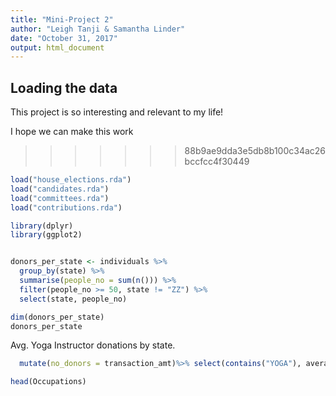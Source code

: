 ```yaml
---
title: "Mini-Project 2"
author: "Leigh Tanji & Samantha Linder"
date: "October 31, 2017"
output: html_document
---
```



## Loading the data

This project is so interesting and relevant to my life!

I hope we can make this work

>>>>>>> 88b9ae9dda3e5db8b100c34ac26bccfcc4f30449
```r
load("house_elections.rda")
load("candidates.rda")
load("committees.rda")
load("contributions.rda")
```

```r
library(dplyr)
library(ggplot2)
```

```r

```

 
```r
donors_per_state <- individuals %>%
  group_by(state) %>%
  summarise(people_no = sum(n())) %>%
  filter(people_no >= 50, state != "ZZ") %>%
  select(state, people_no)

dim(donors_per_state)
donors_per_state
```
  

Avg. Yoga Instructor donations by state.
```r
  mutate(no_donors = transaction_amt)%>% select(contains("YOGA"), average_mon, state)

head(Occupations)
```






























